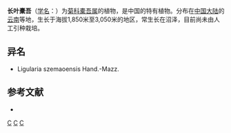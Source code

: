 {{Speciesbox 
| genus = Ligularia
| species = longifolia
| authority = Hand.-Mazz.
}}

'''长叶橐吾'''（[[学名|学名]]：{{lang|la|''Ligularia longifolia''}}）为[[菊科|菊科]][[橐吾属|橐吾属]]的植物，是中国的特有植物。分布在[[中国大陆|中国大陆]]的[[云南|云南]]等地，生长于海拔1,850米至3,050米的地区，常生长在沼泽，目前尚未由人工引种栽培。

== 异名 ==
* Ligularia szemaoensis Hand.-Mazz.

== 参考文献 ==
<div class="references-small">
* {{cite web| url =http://www.bioinfo.cn/db05/KmzwSpecies.php?action=view&id=4515| title =长叶橐吾| work =《中国高等植物数据库全库》| publisher =中国科学院微生物研究所| author =昆明植物研究所| accessdate =2009-02-25| deadurl =yes| archiveurl =https://web.archive.org/web/20160305073510/http://www.bioinfo.cn/db05/KmzwSpecies.php?action=view&id=4515| archivedate =2016-03-05}}
</div>
{{Taxonbar|from=Q15231282}}

[[Category:橐吾属|C]]
[[Category:中國特有植物|C]]
[[Category:云南植物|C]]
